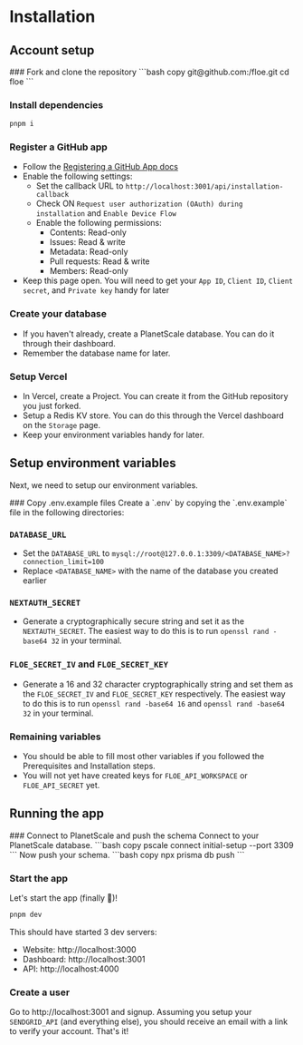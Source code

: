 
# Installation

## Account setup

<Steps>
### Fork and clone the repository
```bash copy
git@github.com:<OWNER>/floe.git
cd floe
```

### Install dependencies
```bash copy
pnpm i
```

### Register a GitHub app
- Follow the [Registering a GitHub App docs](https://docs.github.com/en/apps/creating-github-apps/registering-a-github-app/registering-a-github-app)
- Enable the following settings:
  - Set the callback URL to `http://localhost:3001/api/installation-callback`
  - Check ON `Request user authorization (OAuth) during installation` and `Enable Device Flow`
  - Enable the following permissions:
    - Contents: Read-only
    - Issues: Read & write
    - Metadata: Read-only
    - Pull requests: Read & write
    - Members: Read-only
- Keep this page open. You will need to get your `App ID`, `Client ID`, `Client secret`, and `Private key` handy for later

### Create your database
- If you haven't already, create a PlanetScale database. You can do it through their dashboard.
- Remember the database name for later.

### Setup Vercel
- In Vercel, create a Project. You can create it from the GitHub repository you just forked.
- Setup a Redis KV store. You can do this through the Vercel dashboard on the `Storage` page.
- Keep your environment variables handy for later.

</Steps>

## Setup environment variables

Next, we need to setup our environment variables.

<Steps>
### Copy .env.example files
Create a `.env` by copying the `.env.example` file in the following directories:
<FileTree>
  <FileTree.Folder name="Root" defaultOpen>
    <FileTree.File name=".env.example" />
    <FileTree.Folder name="apps" defaultOpen>
      <FileTree.Folder name="app" defaultOpen>
        <FileTree.File name=".env.example" />
      </FileTree.Folder>
      <FileTree.Folder name="api" defaultOpen>
        <FileTree.File name=".env.example" />
      </FileTree.Folder>
    </FileTree.Folder>
    <FileTree.Folder name="act" defaultOpen>
      <FileTree.File name=".env.example" />
    </FileTree.Folder>
  </FileTree.Folder>
</FileTree>

### `DATABASE_URL`
- Set the `DATABASE_URL` to `mysql://root@127.0.0.1:3309/<DATABASE_NAME>?connection_limit=100`
- Replace `<DATABASE_NAME>` with the name of the database you created earlier

### `NEXTAUTH_SECRET`
- Generate a cryptographically secure string and set it as the
  `NEXTAUTH_SECRET`. The easiest way to do this is to run `openssl rand -base64
  32` in your terminal.

### `FLOE_SECRET_IV` and `FLOE_SECRET_KEY`
- Generate a 16 and 32 character cryptographically string and set them as the `FLOE_SECRET_IV` and
  `FLOE_SECRET_KEY` respectively. The easiest way to do this is to run `openssl
  rand -base64 16` and `openssl rand -base64 32` in your terminal.

### Remaining variables
- You should be able to fill most other variables if you followed the Prerequisites and Installation steps.
- You will not yet have created keys for `FLOE_API_WORKSPACE` or `FLOE_API_SECRET` yet.

</Steps>

## Running the app
<Steps>
### Connect to PlanetScale and push the schema
Connect to your PlanetScale database.
```bash copy
pscale connect <DATABASE_NAME> initial-setup --port 3309
```
Now push your schema.
```bash copy
npx prisma db push
```

### Start the app
Let's start the app (finally 🎉)!

```bash copy
pnpm dev
```

This should have started 3 dev servers:
- Website: http://localhost:3000
- Dashboard: http://localhost:3001
- API: http://localhost:4000

### Create a user
Go to http://localhost:3001 and signup. Assuming you setup your `SENDGRID_API`
(and everything else), you should receive an email with a link to verify your
account. That's it!

</Steps>